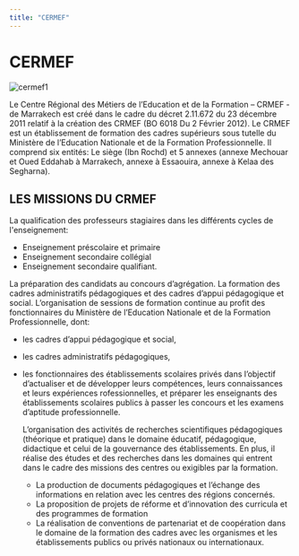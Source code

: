 ```yaml
---
title: "CERMEF"
---
```


# **CERMEF**

![cermef1](/cermef1.jpeg)

Le Centre Régional des Métiers de l’Education et de la Formation – CRMEF - de Marrakech est créé dans le cadre du décret 2.11.672 du 23 décembre 2011 relatif à la création des CRMEF (BO 6018 Du 2 Février 2012). Le CRMEF est un établissement de formation des cadres supérieurs sous tutelle du Ministère de l’Education Nationale et de la Formation Professionnelle. Il comprend six entités: Le siège (Ibn Rochd) et 5 annexes (annexe Mechouar et Oued Eddahab à Marrakech, annexe à Essaouira, annexe à Kelaa des Segharna).

## LES MISSIONS DU CRMEF

La qualification des professeurs stagiaires dans les différents cycles de l'enseignement:

-   Enseignement préscolaire et primaire
-   Enseignement secondaire collégial
-   Enseignement secondaire qualifiant.

La préparation des candidats au concours d’agrégation. La formation des cadres administratifs pédagogiques et des cadres d’appui pédagogique et social. L’organisation de sessions de formation continue au profit des fonctionnaires du Ministère de l’Education Nationale et de la Formation Professionnelle, dont:

-   les cadres d’appui pédagogique et social,
-   les cadres administratifs pédagogiques,
-   les fonctionnaires des établissements scolaires privés dans l’objectif d’actualiser et de développer leurs compétences, leurs connaissances et leurs expériences rofessionnelles, et préparer les enseignants des établissements scolaires publics à passer les concours et les examens d’aptitude professionnelle.

    L’organisation des activités de recherches scientifiques pédagogiques (théorique et pratique) dans le domaine éducatif, pédagogique, didactique et celui de la gouvernance des établissements. En plus, il réalise des études et des recherches dans les domaines qui entrent dans le cadre des missions des centres ou exigibles par la formation.

    -   La production de documents pédagogiques et l’échange des informations en relation avec les centres des régions concernés.
    -   La proposition de projets de réforme et d’innovation des curricula et des programmes de formation
    -   La réalisation de conventions de partenariat et de coopération dans le domaine de la formation des cadres avec les organismes et les établissements publics ou privés nationaux ou internationaux.
